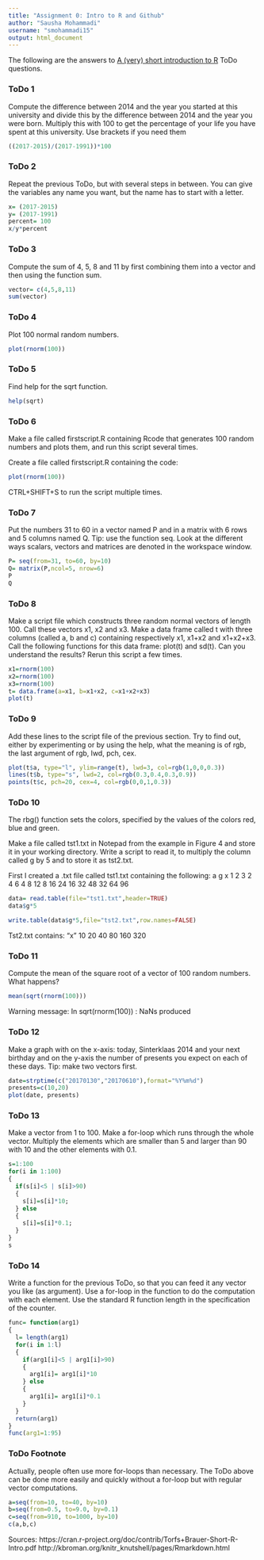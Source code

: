 ```yaml
---
title: "Assignment 0: Intro to R and Github"
author: "Sausha Mohammadi"
username: "smohammadi15"
output: html_document
---
```


The following are the answers to [A (very) short
introduction to R](https://cran.r-project.org/doc/contrib/Torfs+Brauer-Short-R-Intro.pdf) ToDo questions.

### ToDo 1
Compute the difference between 2014 and the year you started at this university and divide this by the difference between 2014 and the year you were born. Multiply this with 100 to get the percentage of your life you have spent at this university. Use brackets if you need them

```r
((2017-2015)/(2017-1991))*100
```


### ToDo 2
Repeat the previous ToDo, but with several steps in between. You can give the variables any name you want, but the name has to start with a letter. 

```r
x= (2017-2015)
y= (2017-1991)
percent= 100
x/y*percent
```


### ToDo 3
Compute the sum of 4, 5, 8 and 11 by first combining them into a vector and then using the function sum.

```r
vector= c(4,5,8,11)
sum(vector)
```


### ToDo 4
Plot 100 normal random numbers.

```r
plot(rnorm(100))
```


### ToDo 5
Find help for the sqrt function.

```r
help(sqrt)
```


### ToDo 6
Make a file called firstscript.R containing Rcode that generates 100 random numbers and plots them, and run this script several times.

Create a file called firstscript.R containing the code: 
```r
plot(rnorm(100))
```
CTRL+SHIFT+S to run the script multiple times.


### ToDo 7
Put the numbers 31 to 60 in a vector named P and in a matrix with 6 rows and 5 columns named Q. Tip: use the function seq. Look at the different ways scalars, vectors and matrices are denoted in the workspace window.

```r
P= seq(from=31, to=60, by=10)
Q= matrix(P,ncol=5, nrow=6)
P
Q
```


### ToDo 8
Make a script file which constructs three random normal vectors of length 100. Call these vectors x1, x2 and x3. Make a data frame called t with three columns (called a, b and c) containing respectively x1, x1+x2 and x1+x2+x3. Call the following functions for this data frame: plot(t) and sd(t). Can you understand the results? Rerun this script a few times.

```r
x1=rnorm(100)
x2=rnorm(100)
x3=rnorm(100)
t= data.frame(a=x1, b=x1+x2, c=x1+x2+x3)
plot(t)
```


### ToDo 9
Add these lines to the script file of the previous section. Try to find out, either by experimenting or by using the help, what the meaning is of rgb, the last argument of rgb, lwd, pch, cex.

```r
plot(t$a, type="l", ylim=range(t), lwd=3, col=rgb(1,0,0,0.3))
lines(t$b, type="s", lwd=2, col=rgb(0.3,0.4,0.3,0.9))
points(t$c, pch=20, cex=4, col=rgb(0,0,1,0.3))
```

### ToDo 10
The rbg() function sets the colors, specified by the values of the colors red, blue and green.

Make a file called tst1.txt in Notepad from the example in Figure 4 and store it in your working directory. Write a script to read it, to multiply the column called g by 5 and to store it as tst2.txt.

First I created a .txt file called tst1.txt containing the following:
a g x
1 2 3
2 4 6
4 8 12
8 16 24
16 32 48
32 64 96

```r
data= read.table(file="tst1.txt",header=TRUE)
data$g*5
```
```r
write.table(data$g*5,file="tst2.txt",row.names=FALSE)
```

Tst2.txt contains:
"x"
10
20
40
80
160
320


### ToDo 11
Compute the mean of the square root of a vector of 100 random numbers. What happens?

```r
mean(sqrt(rnorm(100)))
```

Warning message:
In sqrt(rnorm(100)) : NaNs produced


### ToDo 12
Make a graph with on the x-axis: today, Sinterklaas 2014 and your next birthday and on the y-axis the number of presents you expect on each of these days. Tip: make two vectors first.

```r
date=strptime(c("20170130","20170610"),format="%Y%m%d")
presents=c(10,20)
plot(date, presents)
```


### ToDo 13
Make a vector from 1 to 100. Make a for-loop which runs through the whole vector. Multiply the elements which are smaller than 5 and larger than 90 with 10 and the other elements with 0.1.

```r
s=1:100
for(i in 1:100)
{
  if(s[i]<5 | s[i]>90)
  {
    s[i]=s[i]*10;
  } else
  {
    s[i]=s[i]*0.1;
  }
}
s
```


### ToDo 14
Write a function for the previous ToDo, so that you can feed it any vector you like (as argument). Use a for-loop in the function to do the computation with each element. Use the standard R function length in the specification of the counter.

```r
func= function(arg1)
{
  l= length(arg1)
  for(i in 1:l)
  {
    if(arg1[i]<5 | arg1[i]>90)
    {
      arg1[i]= arg1[i]*10
    } else
    {
      arg1[i]= arg1[i]*0.1
    }
  }
  return(arg1)
}
func(arg1=1:95)
```


### ToDo Footnote
Actually, people often use more for-loops than necessary.
The ToDo above can be done more easily
and quickly without a for-loop but with regular vector computations.

```r
a=seq(from=10, to=40, by=10)
b=seq(from=0.5, to=9.0, by=0.1)
c=seq(from=910, to=1000, by=10)
c(a,b,c)
```



Sources:
https://cran.r-project.org/doc/contrib/Torfs+Brauer-Short-R-Intro.pdf
http://kbroman.org/knitr_knutshell/pages/Rmarkdown.html